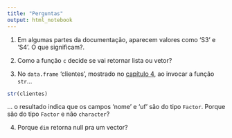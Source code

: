 ```yaml
---
title: "Perguntas"
output: html_notebook
---
```


1. Em algumas partes da documentação, aparecem valores como 'S3' e 'S4'. O que significam?.

2. Como a função `c` decide se vai retornar lista ou vetor?

3. No `data.frame` 'clientes', mostrado no [capítulo 4](04-manipulando-os-dados.Rmd), ao invocar a função `str`...

```r
str(clientes)
```

... o resultado indica que os campos 'nome' e 'uf' são do tipo `Factor`. Porque são do tipo `Factor` e não `character`?

4. Porque `dim` retorna null pra um vector?